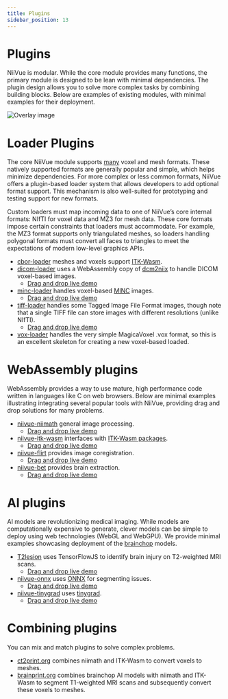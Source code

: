 ```yaml
---
title: Plugins
sidebar_position: 13
---
```


# Plugins

NiiVue is modular. While the core module provides many functions, the primary module is designed to be lean with minimal dependencies. The plugin design allows you to solve more complex tasks by combining building blocks. Below are examples of existing modules, with minimal examples for their deployment.

![Overlay image](/img/pages/plugins.png)

# Loader Plugins

The core NiiVue module supports [many](./Loading%20images#supported-formats) voxel and mesh formats. These natively supported formats are generally popular and simple, which helps minimize dependencies. For more complex or less common formats, NiiVue offers a plugin-based loader system that allows developers to add optional format support. This mechanism is also well-suited for prototyping and testing support for new formats.

Custom loaders must map incoming data to one of NiiVue’s core internal formats: NIfTI for voxel data and MZ3 for mesh data. These core formats impose certain constraints that loaders must accommodate. For example, the MZ3 format supports only triangulated meshes, so loaders handling polygonal formats must convert all faces to triangles to meet the expectations of modern low-level graphics APIs.

 - [cbor-loader](https://github.com/niivue/cbor-loader) meshes and voxels support [ITK-Wasm](https://docs.itk.org/projects/wasm/en/latest/introduction/file_formats/index.html).
 - [dicom-loader](https://github.com/niivue/niivue/tree/main/packages/dicom-loader) uses a WebAssembly copy of [dcm2niix](https://github.com/rordenlab/dcm2niix) to handle DICOM voxel-based images.
   - [Drag and drop live demo](https://niivue.github.io/niivue-dcm2niix/)
 - [minc-loader](https://github.com/niivue/minc-loader) handles voxel-based [MINC](https://en.wikibooks.org/wiki/MINC/SoftwareDevelopment/MINC2.0_File_Format_Reference) images.
   - [Drag and drop live demo](https://niivue.github.io/minc-loader/)
 - [tiff-loader](https://github.com/niivue/tiff-loader) handles some Tagged Image File Format images, though note that a single TIFF file can store images with different resolutions (unlike NIfTI).
   - [Drag and drop live demo](https://niivue.github.io/tiff-loader/)
 - [vox-loader](https://github.com/niivue/niivue/tree/main/packages/vox-loader) handles the very simple MagicaVoxel .vox format, so this is an excellent skeleton for creating a new voxel-based loaded.

# WebAssembly plugins

WebAssembly provides a way to use mature, high performance code written in languages like C on web browsers. Below are minimal examples illustrating integrating several popular tools with NiiVue, providing drag and drop solutions for many problems.

 - [niivue-niimath](https://github.com/niivue/niivue-niimath) general image processing.
   - [Drag and drop live demo](https://niivue.github.io/niivue-niimath/)
 - [niivue-itk-wasm](https://github.com/niivue/niivue-itk-wasm) interfaces with [ITK-Wasm packages](https://docs.itk.org/projects/wasm/en/latest/introduction/packages.html).
   - [Drag and drop live demo](https://ct2print.org/)
 - [niivue-flirt](https://github.com/softwiredtech/niivue-flirt) provides image coregistration.
   - [Drag and drop live demo](https://softwiredtech.github.io/niivue-flirt/)
 - [niivue-bet](https://github.com/softwiredtech/niivue-bet) provides brain extraction.
   - [Drag and drop live demo](https://softwiredtech.github.io/niivue-bet/)

# AI plugins

AI models are revolutionizing medical imaging. While models are computationally expensive to generate, clever models can be simple to deploy using web technologies (WebGL and WebGPU). We provide minimal examples showcasing deployment of the [brainchop](https://github.com/neuroneural/brainchop) models.

 - [T2lesion](https://github.com/niivue/T2lesion) uses TensorFlowJS to identify brain injury on T2-weighted MRI scans.
   - [Drag and drop live demo](https://niivue.github.io/T2lesion/)
 - [niivue-onnx](https://github.com/niivue/niivue-onnx) uses [ONNX](https://onnx.ai/) for segmenting issues.
   - [Drag and drop live demo](https://niivue.github.io/niivue-onnx/)
 - [niivue-tinygrad](https://github.com/niivue/niivue-tinygrad) uses [tinygrad](https://tinygrad.org/).
   - [Drag and drop live demo](https://niivue.github.io/niivue-tinygrad/)

# Combining plugins

You can mix and match plugins to solve complex problems. 

 - [ct2print.org](https://ct2print.org/) combines niimath and ITK-Wasm to convert voxels to meshes.
 - [brainprint.org](https://brainprint.org/) combines brainchop AI models with niimath and ITK-Wasm to segment T1-weighted MRI scans and subsequently convert these voxels to meshes.